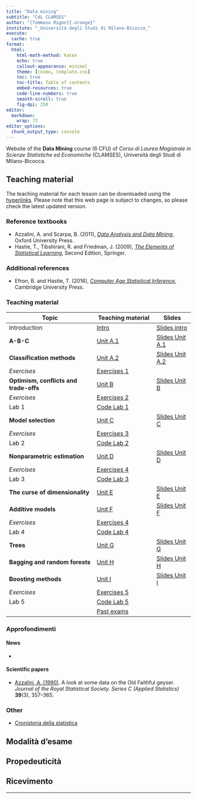 ```yaml
---
title: "Data mining"
subtitle: "CdL CLAMSES"
author: "[Tommaso Rigon]{.orange}"
institute: "_Università degli Studi di Milano-Bicocca_"
execute:
  cache: true
format:
  html:
    html-math-method: katex
    echo: true
    callout-appearance: minimal
    theme: [cosmo, template.css]
    toc: true
    toc-title: Table of contents
    embed-resources: true
    code-line-numbers: true
    smooth-scroll: true
    fig-dpi: 250
editor: 
  markdown: 
    wrap: 72
editor_options: 
  chunk_output_type: console
---
```


Website of the **Data Mining** course (6 CFU) of *Corso di Laurea Magistrale in Scienze Statistiche ed Economiche* (CLAMSES), Università degli Studi di Milano-Bicocca.

## Teaching material

The teaching material for each lesson can be downloaded using the
[hyperlinks](). Please note that this web page is subject to changes, so
please check the latest updated version.

### Reference textbooks

-   Azzalini, A. and Scarpa, B. (2011), [*Data Analysis and Data Mining*](http://azzalini.stat.unipd.it/Book-DM/),
    Oxford University Press.
-   Hastie, T., Tibshirani, R. and Friedman, J. (2009), [*The Elements of Statistical Learning*](https://hastie.su.domains/ElemStatLearn/), Second Edition, Springer.

### Additional references

-   Efron, B. and Hastie, T. (2016), [*Computer Age Statistical Inference*](https://hastie.su.domains/CASI/), Cambridge University Press.

### Teaching material

| Topic                                  | Teaching material                | Slides                                      |
|--------------------------------|----------------------|--------------|
| Introduction                           | [Intro](slides/un_intro.html)    | [Slides intro](slides/un_intro_slides.html) |
| **A-B-C**                              | [Unit A.1](slides/un_A1.html)                     | [Slides Unit A.1](slides/un_A1_slides.html)                         |
| **Classification methods**             | [Unit A.2]()                     | [Slides Unit A.2]()                         |
| *Exercises*                            | [Exercises 1]()                  |                                             |
| **Optimism, conflicts and trade-offs** | [Unit B]()                       | [Slides Unit B]()                           |
| *Exercises*                            | [Exercises 2]()                  |                                             |
| Lab 1                                  | [Code Lab 1]()                   |                                             |
| **Model selection**                    | [Unit C]()                       | [Slides Unit C]()                           |
| *Exercises*                            | [Exercises 3]()                  |                                             |
| Lab 2                                  | [Code Lab 2]()                   |                                             |
| **Nonparametric estimation**           | [Unit D]()                       | [Slides Unit D]()                           |
| *Exercises*                            | [Exercises 4]()                  |                                             |
| Lab 3                                  | [Code Lab 3]()                   |                                             |
| **The curse of dimensionality**        | [Unit E]()                       | [Slides Unit E]()                           |
| **Additive models**                    | [Unit F]()                       | [Slides Unit F]()                           |
| *Exercises*                            | [Exercises 4]()                  |                                             |
| Lab 4                                  | [Code Lab 4]()                   |                                             |
| **Trees**                              | [Unit G]()                       | [Slides Unit G]()                           |
| **Bagging and random forests**         | [Unit H]()                       | [Slides Unit H]()                           |
| **Boosting methods**                   | [Unit I]()                       | [Slides Unit I]()                           |
| *Exercises*                            | [Exercises 5]()                  |                                             |
| Lab 5                                  | [Code Lab 5]()                   |                                             |
|                                        | [Past exams](exe/exe_8_bis.html) |                                             |

### Approfondimenti

#### News

-   

#### Scientific papers

-   [Azzalini, A. (1990)](approfondimenti/Azzalini1990.pdf). A look at
    some data on the Old Faithful geyser. *Journal of the Royal
    Statistical Society. Series C (Applied Statistics)* **39**(3),
    357--365.

### Other

-   [Cronistoria della statistica](approfondimenti/cronistoria.pdf)

## Modalità d'esame



## Propedeuticità



## Ricevimento

<!-- Per fissare un appuntamento, si prega di contattare il docente in -->
<!-- anticipo via posta elettronica all'indirizzo `tommaso.rigon@unimib.it`. -->
<!-- Il ricevimento è fissato ogni **martedì alle ore 17.30**. -->

------------------------------------------------------------------------
